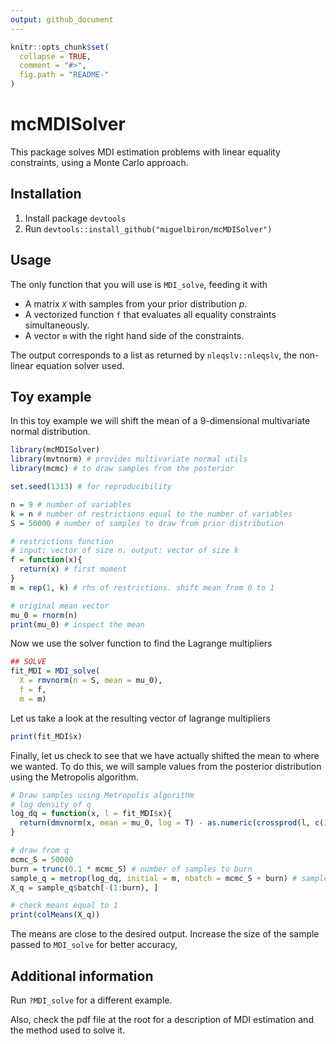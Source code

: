 ```yaml
---
output: github_document
---
```


<!-- README.md is generated from README.Rmd. Please edit that file -->

```r
knitr::opts_chunk$set(
  collapse = TRUE,
  comment = "#>",
  fig.path = "README-"
)
```

# mcMDISolver

This package solves MDI estimation problems with linear equality constraints, using a Monte Carlo approach.

## Installation

1. Install package `devtools`
2. Run `devtools::install_github("miguelbiron/mcMDISolver")`

## Usage

The only function that you will use is `MDI_solve`, feeding it with

- A matrix `X` with samples from your prior distribution $p$.
- A vectorized function `f` that evaluates all equality constraints simultaneously.
- A vector `m` with the right hand side of the constraints.

The output corresponds to a list as returned by `nleqslv::nleqslv`, the non-linear equation solver used.

## Toy example

In this toy example we will shift the mean of a 9-dimensional multivariate normal distribution.

```r
library(mcMDISolver)
library(mvtnorm) # provides multivariate normal utils
library(mcmc) # to draw samples from the posterior

set.seed(1313) # for reproducibility

n = 9 # number of variables
k = n # number of restrictions equal to the number of variables
S = 50000 # number of samples to draw from prior distribution

# restrictions function
# input: vector of size n. output: vector of size k
f = function(x){ 
  return(x) # first moment
}
m = rep(1, k) # rhs of restrictions. shift mean from 0 to 1

# original mean vector
mu_0 = rnorm(n)
print(mu_0) # inspect the mean
```

Now we use the solver function to find the Lagrange multipliers
```r
## SOLVE
fit_MDI = MDI_solve(
  X = rmvnorm(n = S, mean = mu_0),
  f = f,
  m = m)
```

Let us take a look at the resulting vector of lagrange multipliers
```r
print(fit_MDI$x)
```

Finally, let us check to see that we have actually shifted the mean to where we wanted. To do this, we will sample values from the posterior distribution using the Metropolis algorithm.

```r
# Draw samples using Metropolis algorithm
# log density of q
log_dq = function(x, l = fit_MDI$x){
  return(dmvnorm(x, mean = mu_0, log = T) - as.numeric(crossprod(l, c(1, f(x)))))
}

# draw from q
mcmc_S = 50000
burn = trunc(0.1 * mcmc_S) # number of samples to burn
sample_q = metrop(log_dq, initial = m, nbatch = mcmc_S + burn) # samples should be around te new mean -> m
X_q = sample_q$batch[-(1:burn), ]

# check means equal to 1
print(colMeans(X_q))
```

The means are close to the desired output. Increase the size of the sample passed to `MDI_solve` for better accuracy,

## Additional information

Run `?MDI_solve` for a different example.

Also, check the pdf file at the root for a description of MDI estimation and the method used to solve it.
